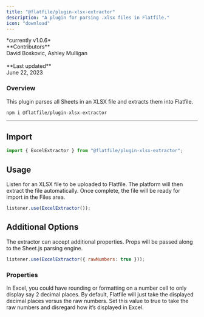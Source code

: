 ```yaml
---
title: "@flatfile/plugin-xlsx-extractor"
description: "A plugin for parsing .xlsx files in Flatfile."
icon: "download"
---
```


<CardGroup cols={1}>
  <Card
    title="@flatfile/plugin-xlsx-extractor"
    href="https://github.com/FlatFilers/flatfile-plugins/tree/main/plugins/xlsx-extractor"
    icon="github"
  >
    *currently v1.0.6*
    <br />
    **Contributors**
    <br />
    David Boskovic, Ashley Mulligan
    <br />
    <br />
    **Last updated**
    <br />
    June 22, 2023
  </Card>
</CardGroup>

### Overview

This plugin parses all Sheets in an XLSX file and extracts them into Flatfile.

```SSH Install
npm i @flatfile/plugin-xlsx-extractor
```

---

## Import

```js
import { ExcelExtractor } from "@flatfile/plugin-xlsx-extractor";
```

## Usage

Listen for an XLSX file to be uploaded to Flatfile. The platform will then extract the file automatically. Once complete, the file will be ready for import in the Files area.

```js
listener.use(ExcelExtractor());
```

## Additional Options

The extractor can accept additional properties. Props will be passed along to the Sheet.js parsing engine.

```js
listener.use(ExcelExtractor({ rawNumbers: true }));
```

### Properties

<ParamField path="rawNumbers" type="boolean" optional>
  In Excel, you could have rounding or formatting on a number cell to only
  display say 2 decimal places. By default, Flatfile will just take the
  displayed decimal places versus the raw numbers. Set this value to true to
  take the raw numbers and disregard how it’s displayed in Excel.
</ParamField>
